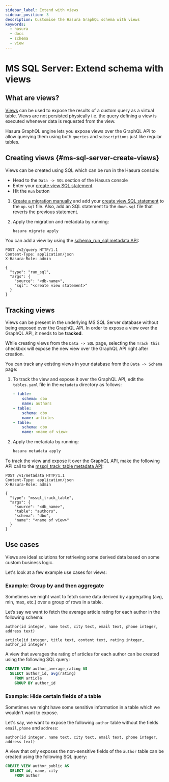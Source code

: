 ```yaml
---
sidebar_label: Extend with views
sidebar_position: 3
description: Customise the Hasura GraphQL schema with views
keywords:
  - hasura
  - docs
  - schema
  - view
---
```



# MS SQL Server: Extend schema with views

## What are views?

[Views](https://docs.microsoft.com/en-us/sql/relational-databases/views/create-views?view=sql-server-ver15)
can be used to expose the results of a custom query as a virtual table.
Views are not persisted physically i.e. the query defining a view is
executed whenever data is requested from the view.

Hasura GraphQL engine lets you expose views over the GraphQL API to
allow querying them using both `queries` and `subscriptions` just like
regular tables.

## Creating views {#ms-sql-server-create-views}

<Tabs className="api-tabs">
<TabItem value="console" label="Console">

Views can be created using SQL which can be run in the Hasura console:

- Head to the `Data -> SQL` section of the Hasura console
- Enter your [create view SQL statement](https://docs.microsoft.com/en-us/sql/relational-databases/views/create-views?view=sql-server-ver15)
- Hit the `Run` button

</TabItem>
<TabItem value="cli" label="CLI">

1.  [Create a migration manually](/graphql/core/migrations/advanced/writing-migrations-manually.mdx) and add your
    [create view SQL statement](https://docs.microsoft.com/en-us/sql/relational-databases/views/create-views?view=sql-server-ver15)
    to the `up.sql` file. Also, add an SQL statement to the `down.sql`
    file that reverts the previous statement.

2.  Apply the migration and metadata by running:

    ```bash
    hasura migrate apply
    ```

</TabItem>
<TabItem value="api" label="API">

You can add a view by using the
[schema_run_sql metadata API](/graphql/core/api-reference/schema-api/run-sql.mdx#schema-run-sql):

```http
POST /v2/query HTTP/1.1
Content-Type: application/json
X-Hasura-Role: admin

{
  "type": "run_sql",
  "args": {
    "source": "<db-name>",
    "sql": "<create view statement>"
  }
}
```

</TabItem>
</Tabs>

## Tracking views

Views can be present in the underlying MS SQL Server database without
being exposed over the GraphQL API. In order to expose a view over the
GraphQL API, it needs to be **tracked**.

<Tabs className="api-tabs">
<TabItem value="console" label="Console">

While creating views from the `Data -> SQL` page, selecting the
`Track this` checkbox will expose the new view over the GraphQL API
right after creation.

You can track any existing views in your database from the
`Data -> Schema` page:

<Thumbnail
  src="/img/graphql/core/schema/schema-track-views.png"
  alt="Track views"
/>

</TabItem>
<TabItem value="cli" label="CLI">

1.  To track the view and expose it over the GraphQL API, edit the
    `tables.yaml` file in the `metadata` directory as follows:

    ```yaml {7-9}
    - table:
        schema: dbo
        name: authors
    - table:
        schema: dbo
        name: articles
    - table:
        schema: dbo
        name: <name of view>
    ```

2.  Apply the metadata by running:

    ```bash
    hasura metadata apply
    ```

</TabItem>
<TabItem value="api" label="API">

To track the view and expose it over the GraphQL API, make the following
API call to the [mssql_track_table metadata API](/graphql/core/api-reference/metadata-api/table-view.mdx#mssql-track-table):

```http
POST /v1/metadata HTTP/1.1
Content-Type: application/json
X-Hasura-Role: admin

{
  "type": "mssql_track_table",
  "args": {
    "source": "<db_name>",
    "table": "authors",
    "schema": "dbo",
    "name": "<name of view>"
  }
}
```

</TabItem>
</Tabs>

## Use cases

Views are ideal solutions for retrieving some derived data based on some
custom business logic.

Let's look at a few example use cases for views:

### Example: Group by and then aggregate

Sometimes we might want to fetch some data derived by aggregating (avg,
min, max, etc.) over a group of rows in a table.

Let’s say we want to fetch the average article rating for each author in
the following schema:

```plsql
author(id integer, name text, city text, email text, phone integer, address text)

article(id integer, title text, content text, rating integer, author_id integer)
```

A view that averages the rating of articles for each author can be
created using the following SQL query:

```sql
CREATE VIEW author_average_rating AS
  SELECT author_id, avg(rating)
    FROM article
    GROUP BY author_id
```

### Example: Hide certain fields of a table

Sometimes we might have some sensitive information in a table which we
wouldn't want to expose.

Let's say, we want to expose the following `author` table without the
fields `email`, `phone` and `address`:

```plsql
author(id integer, name text, city text, email text, phone integer, address text)
```

A view that only exposes the non-sensitive fields of the `author` table
can be created using the following SQL query:

```sql
CREATE VIEW author_public AS
  SELECT id, name, city
    FROM author
```
